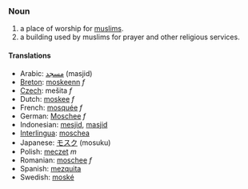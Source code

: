 === Noun ===
#a place of worship for [[muslims]].
#a building used by muslims for prayer and other religious services.

==== Translations ====
*Arabic: [[مسجد]] (masjid)
*[[Breton]]: [[moskeenn]] ''f''
*[[Czech]]: mešita ''f''
*Dutch: [[moskee]] ''f''
*French: [[mosquée]] ''f''
*German: [[Moschee]] ''f''
*Indonesian: [[mesjid]],  [[masjid]]
*[[Interlingua]]: [[moschea]]
*Japanese: [[モスク]] (mosuku)
*Polish: [[meczet]] ''m''
*Romanian: [[moschee]] ''f''
*Spanish: [[mezquita]]
*Swedish: [[moské]]